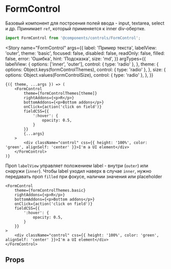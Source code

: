 
<Meta title="Controls / Form / FormControl" component={FormControl} />

# FormControl

Базовый компонент для построения полей ввода - input, textarea, select и др.
Принимает `ref`, который применяется к inner div-обертке. 

```js
import FormControl from '@components/controls/FormControl';
```

<Story
    name="FormControl"
    args={{
        label: 'Пример текста',
        labelView: 'outer',
        theme: 'basic',
        focused: false,
        disabled: false,
        readOnly: false,
        filled: false,
        error: 'Ошибка',
        hint: 'Подсказка',
        size: 'md',
    }}
    argTypes={{
        labelView: {
            options: ['inner', 'outer'],
            control: { type: 'radio' },
        },
        theme: {
            options: Object.keys(formControlThemes),
            control: { type: 'radio' },
        },
        size: {
            options: Object.values(FormControlSize),
            control: { type: 'radio' },
        },
    }}
>
    {({ theme, ...args }) => (
        <FormControl
            theme={formControlThemes[theme]}
            rightAddons={<p>R</p>}
            bottomAddons={<p>Bottom addons</p>}
            onClick={action('click on field')}
            fieldCSS={{
                ':hover': {
                    opacity: 0.5,
                }
            }}
            {...args}
        >
            <div className="control" css={{ height: '100%', color: 'green', alignSelf: 'center' }}>I'm a UI element</div>
        </FormControl>
    )}
</Story>

Проп `labelView` управляет положением label - внутри (`outer`) или снаружи (`inner`). Чтобы label уходил наверх в случае `inner`, нужно передавать проп `filled` при фокусе, наличии значения или placeholder

```tsx
<FormControl
    theme={formControlThemes.basic}
    rightAddons={<p>R</p>}
    bottomAddons={<p>Bottom addons</p>}
    onClick={action('click on field')}
    fieldCSS={{
        ':hover': {
            opacity: 0.5,
        }
    }}
>
    <div className="control" css={{ height: '100%', color: 'green', alignSelf: 'center' }}>I'm a UI element</div>
</FormControl>
```

## Props

<ArgsTable story="FormControl" />
